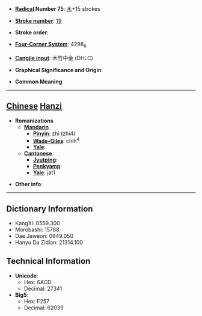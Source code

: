 * '''[[Wiktionary:Chinese radical index| Radical]] Number 75''': [[Wiktionary:Chinese radical index 木|木]]+15 strokes

* '''[[Wiktionary:Chinese total strokes index|Stroke number]]''': [[Wiktionary:Chinese total strokes index 19|19]]

* '''Stroke order''': 

* '''[[Wiktionary:Chinese four corner index|Four-Corner System]]''': 4298<sub>6</sub>

* '''[[Wiktionary:Chinese Cangjie index|Cangjie input]]''': 木竹中金 (DHLC)

* '''Graphical Significance and Origin''': 

* '''Common Meaning'''

----

== [[Chinese]] [[Hanzi]] ==

* '''Romanizations'''
** '''[[Mandarin]]'''
*** '''[[Pinyin]]''': zhì (zhi4)
*** '''[[Wade-Giles]]''': chih<sup>4</sup>
*** '''[[Yale]]''': 
** '''[[Cantonese]]'''
*** '''[[Jyutping]]''':
*** '''[[Penkyamp]]''': 
*** '''[[Yale]]''': jat1

* '''Other info''': 

----

== Dictionary Information ==

* KangXi: 0559.300
* Morobashi: 15788
* Dae Jaweon: 0949.050
* Hanyu Da Zidian: 21314.100

== Technical Information ==

* '''Unicode''':
** Hex: 6ACD
** Decimal: 27341
* '''Big5''':
** Hex: F257
** Decimal: 62039
